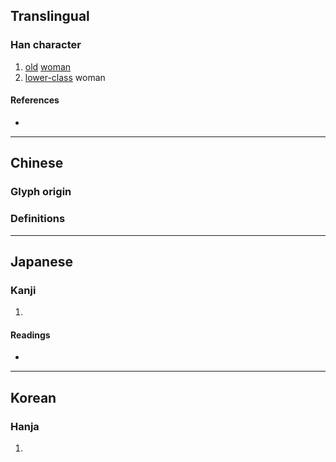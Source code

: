 {{character info/new}}
{{also|媼}}
==Translingual==

===Han character===
{{Han char|rn=38|rad=女|as=09|sn=12|four=|canj=VABT|ids=⿰女昷}}

# [[old]] [[woman]]
# [[lower-class]] woman

====References====
* {{Han ref|kx=0267.361|dkj=06565|dj=0535.190|hdz=21065.040|uh=5AAA|ud=23210}}

----

==Chinese==

===Glyph origin===
{{Han etym}}

===Definitions===
{{zh-see|媼}}

----

==Japanese==

===Kanji===
{{ja-kanji|grade=|rs=女09}}

# {{defn|lang=ja|sort=女09}}

====Readings====
* {{ja-readings|on=[[おう]] (ō)|kun=[[おうな]] (ouna)}}

----

==Korean==

===Hanja===
{{ko-hanja|hangeul=오|rv=o|mr=o}}

# {{defn|lang=ko|sort=女09}}